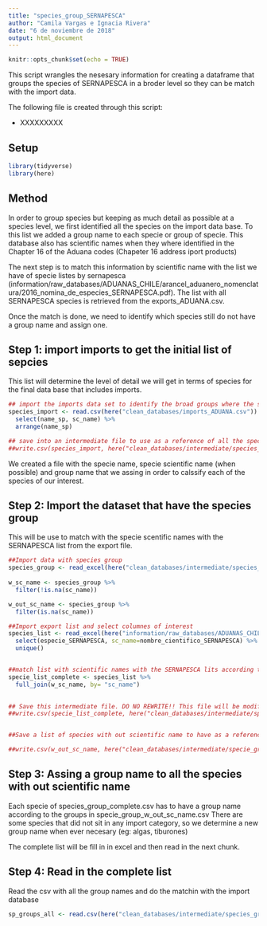 ```yaml
---
title: "species_group_SERNAPESCA"
author: "Camila Vargas e Ignacia Rivera"
date: "6 de noviembre de 2018"
output: html_document
---
```


```r
knitr::opts_chunk$set(echo = TRUE)
```

This script wrangles the nesesary information for creating a dataframe that groups the species of SERNAPESCA in a broder level so they can be match with the import data.

The following file is created through this script:

- XXXXXXXXX

## Setup

```r
library(tidyverse)
library(here)

```


## Method

In order to group species but keeping as much detail as possible at a species level, we first identified all the species on the import data base. To this list we added a group name to each specie or group of specie. This database also has scientific names when they where identified in the Chapter 16 of the Aduana codes (Chapeter 16 address iport products)

The next step is to match this information by scientific name with the list we have of specie listes by sernapesca (information/raw_databases/ADUANAS_CHILE/arancel_aduanero_nomenclatura/2016_nomina_de_especies_SERNAPESCA.pdf). The list with all SERNAPESCA species is retrieved from the exports_ADUANA.csv.

Once the match is done, we need to identify which species still do not have a group name and assign one.

## Step 1: import imports to get the initial list of sepcies
This list will determine the level of detail we will get in terms of species for the final data base that includes imports. 


```r
## import the imports data set to identify the broad groups where the species should be clasify
species_import <- read.csv(here("clean_databases/imports_ADUANA.csv")) %>% 
  select(name_sp, sc_name) %>% 
  arrange(name_sp)

## save into an intermediate file to use as a reference of all the species that we can find in this database.
##write.csv(species_import, here("clean_databases/intermediate/species_import.csv"), row.names = F)

```

We created a file with the specie name, specie scientific name (when possible) and group name that we assing in order to calssify each of the species of our interest.


## Step 2: Import the dataset that have the species group
This will be use to match with the specie scentific names with the SERNAPESCA list from the export file.

```r
##Import data with species group
species_group <- read_excel(here("clean_databases/intermediate/species_import_group.xlsx"), na="NA")
  
w_sc_name <- species_group %>% 
  filter(!is.na(sc_name))

w_out_sc_name <- species_group %>% 
  filter(is.na(sc_name))

##Import export list and select columnes of interest
species_list <- read_excel(here("information/raw_databases/ADUANAS_CHILE/arancel_aduanero_nomenclatura/arancel_aduanero_2017/codigos_aduana_por_especie_2017.xlsx"), na="NA")%>%
  select(especie_SERNAPESCA, sc_name=nombre_cientifico_SERNAPESCA) %>% 
  unique()


##match list with scientific names with the SERNAPESCA lits according to scientific names 
specie_list_complete <- species_list %>% 
  full_join(w_sc_name, by= "sc_name")

  
## Save this intermediate file. DO NO REWRITE!! This file will be modifues in excel.
##write.csv(specie_list_complete, here("clean_databases/intermediate/species_group_complete.csv"), row.names = F)


##Save a list of species with out scientific name to have as a reference for assigning group name to all species in the SERNAPESCA list. 

##write.csv(w_out_sc_name, here("clean_databases/intermediate/specie_group_w_out_sc_name.csv"), row.names = F)
```


## Step 3: Assing a group name to all the species with out scientific name
Each specie of species_group_complete.csv has to have a group name according to the groups in specie_group_w_out_sc_name.csv
There are some species that did not sit in any import category, so we determine a new group name when ever necesary (eg: algas, tiburones)

The complete list will be fill in in excel and then read in the next chunk. 

## Step 4: Read in the complete list
Read the csv with all the group names and do the matchin with the import database

```r

sp_groups_all <- read.csv(here("clean_databases/intermediate/species_group_complete.csv"))


```


